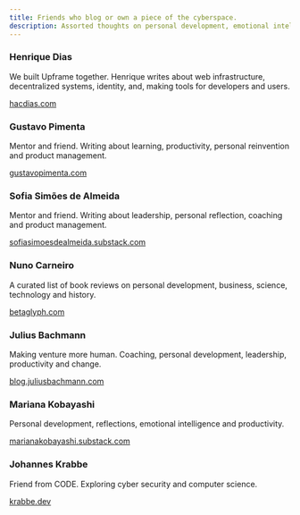 ```yaml
---
title: Friends who blog or own a piece of the cyberspace.
description: Assorted thoughts on personal development, emotional intelligence, product enablement and decentralization.
---
```


### Henrique Dias
We built Upframe together. Henrique writes about web infrastructure, decentralized systems, identity, and, making tools for developers and users.

[hacdias.com](https://hacdias.com/)

### Gustavo Pimenta
Mentor and friend. Writing about learning, productivity, personal reinvention and product management.

[gustavopimenta.com](https://gustavopimenta.com/articles)

### Sofia Simões de Almeida
Mentor and friend. Writing about leadership, personal reflection, coaching and product management.

[sofiasimoesdealmeida.substack.com](https://sofiasimoesdealmeida.substack.com)

### Nuno Carneiro
A curated list of book reviews on personal development, business, science, technology and history.

[betaglyph.com](https://betaglyph.com)

### Julius Bachmann
Making venture more human. Coaching, personal development, leadership, productivity and change.

[blog.juliusbachmann.com](https://blog.juliusbachmann.com)

### Mariana Kobayashi
Personal development, reflections, emotional intelligence and productivity.

[marianakobayashi.substack.com](https://marianakobayashi.substack.com)

### Johannes Krabbe
Friend from CODE. Exploring cyber security and computer science.

[krabbe.dev](https://krabbe.dev/posts)